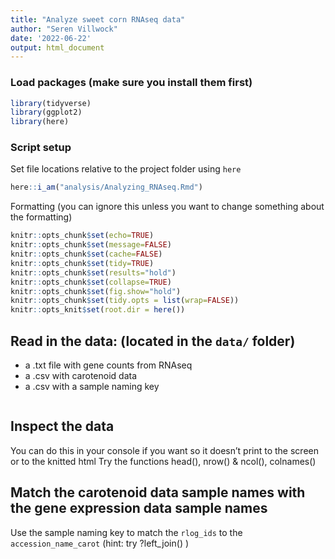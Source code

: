 ```yaml
---
title: "Analyze sweet corn RNAseq data"
author: "Seren Villwock"
date: '2022-06-22'
output: html_document
---
```


### Load packages (make sure you install them first)
```r
library(tidyverse)
library(ggplot2)
library(here)
```


### Script setup

Set file locations relative to the project folder using `here`  
```r
here::i_am("analysis/Analyzing_RNAseq.Rmd")
```

Formatting (you can ignore this unless you want to change something about the formatting)
```r
knitr::opts_chunk$set(echo=TRUE)
knitr::opts_chunk$set(message=FALSE)
knitr::opts_chunk$set(cache=FALSE)
knitr::opts_chunk$set(tidy=TRUE)
knitr::opts_chunk$set(results="hold")
knitr::opts_chunk$set(collapse=TRUE)
knitr::opts_chunk$set(fig.show="hold")
knitr::opts_chunk$set(tidy.opts = list(wrap=FALSE))
knitr::opts_knit$set(root.dir = here())
```




## Read in the data: (located in the `data/` folder)
* a .txt file with gene counts from RNAseq
* a .csv with carotenoid data 
* a .csv with a sample naming key

```r

```

## Inspect the data
You can do this in your console if you want so it doesn't print to the screen or to the knitted html
Try the functions head(), nrow() & ncol(), colnames()


## Match the carotenoid data sample names with the gene expression data sample names
Use the sample naming key to match the `rlog_ids` to the `accession_name_carot`
(hint: try ?left_join()  )
```r

```



